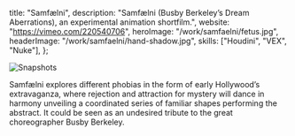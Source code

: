   title: "Samfælni",
  description:
    "Samfælni (Busby Berkeley’s Dream Aberrations), an experimental animation shortfilm.",
  website: "<https://vimeo.com/220540706>",
  heroImage: "/work/samfaelni/fetus.jpg",
  headerImage: "/work/samfaelni/hand-shadow.jpg",
  skills: ["Houdini", "VEX", "Nuke"],
};

![Snapshots](/work/samfaelni/snapshots.jpg)

Samfælni explores different phobias in the form of early Hollywood’s
extravaganza, where rejection and attraction for mystery will dance in harmony
unveiling a coordinated series of familiar shapes performing the abstract. It
could be seen as an undesired tribute to the great choreographer Busby Berkeley.

<VideoEmbed src="https://player.vimeo.com/video/221065206" />
